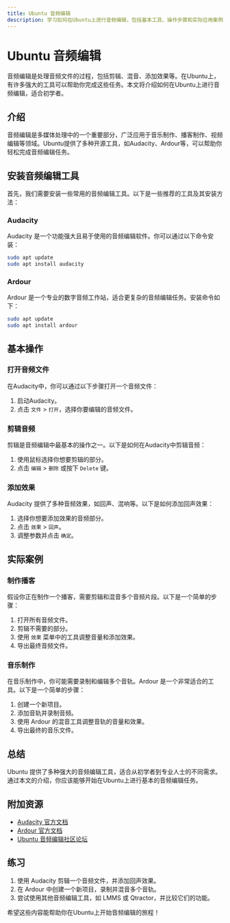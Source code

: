 ```yaml
---
title: Ubuntu 音频编辑
description: 学习如何在Ubuntu上进行音频编辑，包括基本工具、操作步骤和实际应用案例。
---
```


# Ubuntu 音频编辑

音频编辑是处理音频文件的过程，包括剪辑、混音、添加效果等。在Ubuntu上，有许多强大的工具可以帮助你完成这些任务。本文将介绍如何在Ubuntu上进行音频编辑，适合初学者。

## 介绍

音频编辑是多媒体处理中的一个重要部分，广泛应用于音乐制作、播客制作、视频编辑等领域。Ubuntu提供了多种开源工具，如Audacity、Ardour等，可以帮助你轻松完成音频编辑任务。

## 安装音频编辑工具

首先，我们需要安装一些常用的音频编辑工具。以下是一些推荐的工具及其安装方法：

### Audacity

Audacity 是一个功能强大且易于使用的音频编辑软件。你可以通过以下命令安装：

```bash
sudo apt update
sudo apt install audacity
```

### Ardour

Ardour 是一个专业的数字音频工作站，适合更复杂的音频编辑任务。安装命令如下：

```bash
sudo apt update
sudo apt install ardour
```

## 基本操作

### 打开音频文件

在Audacity中，你可以通过以下步骤打开一个音频文件：

1. 启动Audacity。
2. 点击 `文件` > `打开`，选择你要编辑的音频文件。

### 剪辑音频

剪辑是音频编辑中最基本的操作之一。以下是如何在Audacity中剪辑音频：

1. 使用鼠标选择你想要剪辑的部分。
2. 点击 `编辑` > `删除` 或按下 `Delete` 键。

### 添加效果

Audacity 提供了多种音频效果，如回声、混响等。以下是如何添加回声效果：

1. 选择你想要添加效果的音频部分。
2. 点击 `效果` > `回声`。
3. 调整参数并点击 `确定`。

## 实际案例

### 制作播客

假设你正在制作一个播客，需要剪辑和混音多个音频片段。以下是一个简单的步骤：

1. 打开所有音频文件。
2. 剪辑不需要的部分。
3. 使用 `效果` 菜单中的工具调整音量和添加效果。
4. 导出最终音频文件。

### 音乐制作

在音乐制作中，你可能需要录制和编辑多个音轨。Ardour 是一个非常适合的工具。以下是一个简单的步骤：

1. 创建一个新项目。
2. 添加音轨并录制音频。
3. 使用 Ardour 的混音工具调整音轨的音量和效果。
4. 导出最终的音乐文件。

## 总结

Ubuntu 提供了多种强大的音频编辑工具，适合从初学者到专业人士的不同需求。通过本文的介绍，你应该能够开始在Ubuntu上进行基本的音频编辑任务。

## 附加资源

- [Audacity 官方文档](https://manual.audacityteam.org/)
- [Ardour 官方文档](https://ardour.org/documentation.html)
- [Ubuntu 音频编辑社区论坛](https://ubuntuforums.org/forumdisplay.php?f=332)

## 练习

1. 使用 Audacity 剪辑一个音频文件，并添加回声效果。
2. 在 Ardour 中创建一个新项目，录制并混音多个音轨。
3. 尝试使用其他音频编辑工具，如 LMMS 或 Qtractor，并比较它们的功能。

希望这些内容能帮助你在Ubuntu上开始音频编辑的旅程！